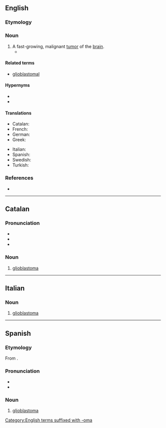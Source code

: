==English==

===Etymology===
{{prefix|en|glio|blastoma}}

===Noun===
{{en-noun|s|glioblastomata}}

# A fast-growing, malignant [[tumor]] of the [[brain]].
#* {{quote-book|en|year=2010|author=[[w:Siddhartha Mukherjee|Siddhartha Mukherjee]]|title=[[w:The Emperor of All Maladies|The Emperor of All Maladies]] |publisher=Fourth Estate (2011)|page=71|passage=[[w:Harvey Cushing|Cushing]] had found ingenious ways to surgically extract brain tumors, including the notorious '''glioblastomas'''—tumors so heavily crisscrossed with blood vessels that they could hemorrhage any minute.}}

====Related terms====
* [[glioblastomal]]

====Hypernyms====
* {{l|en|blastoma}}
* {{l|en|tumor}}

====Translations====
{{trans-top|fast-growing tumor of the brain}}
* Catalan: {{t|ca|glioblastoma|m}}
* French: {{t+|fr|glioblastome|f}}
* German: {{t+|de|Glioblastom|n}}
* Greek: {{t+|el|γλοιοβλάστωμα|n|sc=Grek}}
{{trans-mid}}
* Italian: {{t+|it|glioblastoma|m}}
* Spanish: {{t|es|glioblastoma|m}}
* Swedish: {{t|sv|glioblastom|c}}
* Turkish: {{t|tr|glioblastom}}
{{trans-bottom}}

===References===
* {{pedia}}

[[Category:English terms suffixed with -oma]]

----

==Catalan==

===Pronunciation===
* {{ca-IPA}}
* {{rhymes|ca|oma|s=5}}
* {{hyph|ca|gli|o|blas|to|ma}}

===Noun===
{{ca-noun|m}}

# {{lb|ca|oncology}} [[#English|glioblastoma]]

----

==Italian==
{{wikipedia|lang=it}}

===Noun===
{{it-noun|m}}

# {{lb|it|oncology}} [[#English|glioblastoma]]

----

==Spanish==

===Etymology===
From {{af|es|glioblasto|-oma}}.

===Pronunciation===
{{es-IPA}}
* {{rhymes|es|oma|s=4}}
* {{hyph|es|glio|blas|to|ma}}

===Noun===
{{es-noun|m}}

# [[#English|glioblastoma]]